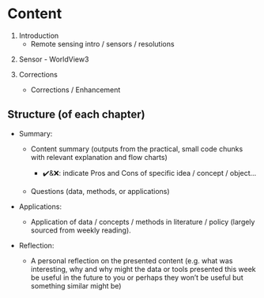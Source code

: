 # Content {.unnumbered}

1.  Introduction
    -   Remote sensing intro / sensors / resolutions

```{=html}
<!-- -->
```
2.  Sensor - WorldView3

3.  Corrections

    -   Corrections / Enhancement

## Structure (of each chapter)

-   Summary:

    -   Content summary (outputs from the practical, small code chunks with relevant explanation and flow charts)

        -   ✔️&❌: indicate Pros and Cons of specific idea / concept / object...

    -   Questions (data, methods, or applications)

-   Applications:

    -   Application of data / concepts / methods in literature / policy (largely sourced from weekly reading).

-   Reflection:

    -   A personal reflection on the presented content (e.g. what was interesting, why and why might the data or tools presented this week be useful in the future to you or perhaps they won't be useful but something similar might be)
